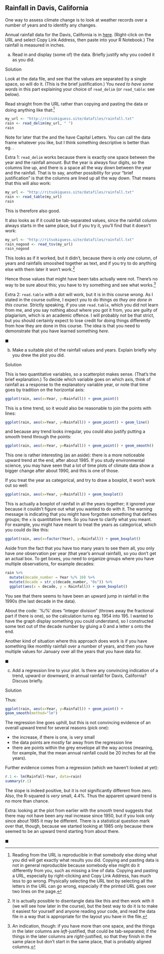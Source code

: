 ## Rainfall in Davis, California

 One way to assess climate change is to look at weather
records over a number of years and to identify any changes.

Annual rainfall data for the Davis, California is in
[here](http://ritsokiguess.site/datafiles/rainfall.txt). 
(Right-click on the URL and select Copy Link Address, then paste into your R Notebook.)
The rainfall is
measured in inches.


(a) Read in and display (some of) the data. Briefly justify why you coded it as you did.

Solution


Look at the data file, and see that the values are separated by a
single space, so \verb=read_delim= will do it. (This is the brief justification.) You *need to have some words* in this part explaining your choice of `read_delim` (or `read_table`: see below).

Read straight from
the URL rather than copying and pasting the data or doing anything  like that:^[Reading from the URL is reproducible in that somebody else doing what you did will get exactly what results you did. Copying and pasting data is not in general reproducible because somebody else might do it differently from you, such as missing a line of data. Copying and pasting a URL, especially by right-clicking and Copy Link Address, has much less to go wrong. Physically selecting the URL text by selecting all the letters in the URL can go wrong, especially if the printed URL goes over two lines on the page.]


```r
my_url <- "http://ritsokiguess.site/datafiles/rainfall.txt"
rain <- read_delim(my_url, " ")
rain
```

Note for later that the \verb=Year= and the \verb=Rainfall= have
Capital Letters. You can call the data frame whatever you like, but I
think something descriptive is better than eg.\ \verb=mydata=.


Extra 1: `read_delim` works because there is exactly one space between the year and the
rainfall amount. But the year is always four digits, so the columns
line up, and there is a space all the way down between the year and
the rainfall. That is to say, another possibility for your "brief justification" is that the columns are lined up all the way down.
That means that this will also work: 

```r
my_url <- "http://ritsokiguess.site/datafiles/rainfall.txt"
rain <- read_table(my_url)
rain
```

This is therefore also good.

It also looks as if it could be tab-separated values, since the rainfall
column always starts in the same place, but if you try it, you'll find
that it doesn't work:

```r
my_url <- "http://ritsokiguess.site/datafiles/rainfall.txt"
rain_nogood <- read_tsv(my_url)
rain_nogood
```

This looks as if it worked, but it didn't, because there is only
*one* column, of years and rainfalls smooshed together as text,
and if you try to do anything else with them later it won't work.^[It is actually possible to disentangle data like this and then work with it (we will see how later in the course), but the best way to do it is to make it easiest for yourself and anyone reading your code, and read the data file in a way that is appropriate for the layout you have in the file.]

Hence those values that might have been tabs actually were
not. There's no way to be sure about this; you have to try something
and see what works.^[An indication, though: if you have more than one
space, and the things in the later columns are *left*-justified,
that could be tab-separated; if the things in the later columns are
*right*-justified, so that they finish in the same place but
don't start in the same place, that is probably aligned columns.]

Extra 2: `read.table` with a dot will work, but it is in this course *wrong*. As I stated in the course outline, I expect you to do things *as they are done in this course*. Strictly speaking, if you use `read.table`, which you did not learn from me, and you say nothing about where you got it from, you are guilty of plagiarism, which is an academic offence. I will probably not be that strict, but you should certainly expect to lose credit for doing things differently from how they are done in this course. The idea is that you need to demonstrate that you have learned something *here*.



$\blacksquare$


(b) Make a suitable plot of the rainfall values and years. Explain briefly why you drew the plot you did.


Solution

This is two quantitative variables, so a scatterplot makes
sense. (That's the brief explanation.) To decide which variable goes on which axis, think of
rainfall as a response to the explanatory variable year, or note
that time goes by tradition on the horizontal axis:

```r
ggplot(rain, aes(x=Year, y=Rainfall)) + geom_point()
```

This is a time trend, so it would also be reasonable to join the points with lines:

```r
ggplot(rain, aes(x=Year, y=Rainfall)) + geom_point() + geom_line()
```

and because any trend looks irregular, you could also justify putting a smooth trend through the points:

```r
ggplot(rain, aes(x=Year, y=Rainfall)) + geom_point() + geom_smooth()
```

This one is rather interesting (as an aside): there is a more noticeable upward trend at the end, after about 1985. If you study environmental science, you may have seen that a lot of time plots of climate data show a bigger change after about 1990, and this is one of those.


If you treat the year as categorical, and try to draw a boxplot, it won't work out so well:

```r
ggplot(rain, aes(x=Year, y=Rainfall)) + geom_boxplot()
```

This is actually a boxplot of rainfall in all the years together; it ignored year because it couldn't figure out what you wanted to do with it. The warning message is indicating that you might have forgotten something that defines groups; the `x` is quantitative here. So you have to clarify what you meant. For example, you might have meant to treat the years as categorical, which you could do like this:

```r
ggplot(rain, aes(x=factor(Year), y=Rainfall)) + geom_boxplot()
```

Aside from the fact that you have too many years to see them all, you only have *one* observation per year (that year's annual rainfall), so you don't get an actual box. To get boxes, you need to organize groups where you have multiple observations, for example decades:

```r
rain %>% 
  mutate(decade_number = Year %/% 10) %>% 
  mutate(decade = str_c(decade_number, "0s")) %>% 
  ggplot(aes(x = decade, y = Rainfall)) + geom_boxplot()
```

You see that there seems to have been an upward jump in rainfall in the 1990s (the last decade in the data).

About the code: `%/%' does "integer division" (throws away the fractional part if there is one), so the calculation turns eg. 1954 into 195. I wanted to have the graph display something you could understand, so I constructed some text out of the decade number by gluing a 0 and a letter s onto the end.

Another kind of situation where this approach does work is if you have something like monthly rainfall over a number of years, and then you have multiple values for January over all the years that you have data for.


$\blacksquare$


(c) Add a regression line to your plot. Is there any convincing
indication of a trend, upward or downward, in annual rainfall for
Davis, California? Discuss briefly.

Solution

Thus:

```r
ggplot(rain, aes(x=Year, y=Rainfall)) + geom_point() + 
geom_smooth(method="lm")
```


The regression line goes uphill, but this is not convincing evidence
of an overall upward trend for several reasons (pick one): 

- the increase, if there is one, is very small
- the data points are mostly far away from the regression line
- there are points within the grey envelope all the way across
(meaning, for example, that the mean annual rainfall could be 20
inches for all the years).

Further evidence comes from a regression (which we haven't looked at
 yet):

```r
r.1 <- lm(Rainfall~Year, data=rain)
summary(r.1)
```


The slope is indeed positive, but it is not significantly different
from zero. Also, the R-squared is *very* small, 4.4%. Thus the apparent upward trend is no more than chance.

Extra: looking at the plot from earlier with the smooth trend suggests that there may not have been any real increase since 1950, but if you look only since about 1985 it may be different. There is a statistical question mark over that, though, because we started looking at 1985 only because there seemed to be an upward trend starting from about there. 


$\blacksquare$



